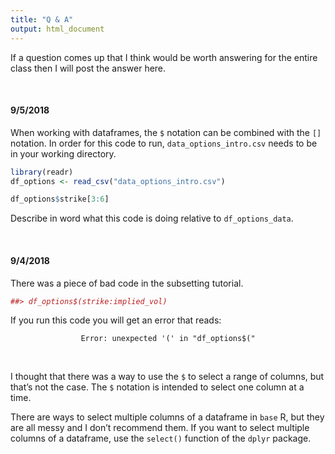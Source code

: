 ```yaml
---
title: "Q & A"
output: html_document
---
```


If a question comes up that I think would be worth answering for the entire class then I will post the answer here.

&nbsp;

#### 9/5/2018
When working with dataframes, the `$` notation can be combined with the `[]` notation.  In order for this code to run, `data_options_intro.csv` needs to be in your working directory.

```r
library(readr)
df_options <- read_csv("data_options_intro.csv")
```

```r
df_options$strike[3:6]
```

Describe in word what this code is doing relative to `df_options_data`.

&nbsp;

#### 9/4/2018
There was a piece of bad code in the subsetting tutorial.

```r
##> df_options$(strike:implied_vol)
```

If you run this code you will get an error that reads:



<center>
`Error: unexpected '(' in "df_options$("`
</center>
\ 

I thought that there was a way to use the `$` to select a range of columns, but that's not the case.  The `$` notation is intended to select one column at a time.

There are ways to select multiple columns of a dataframe in `base` R, but they are all messy and I don't recommend them.  If you want to select multiple columns of a dataframe, use the `select()` function of the `dplyr` package.
